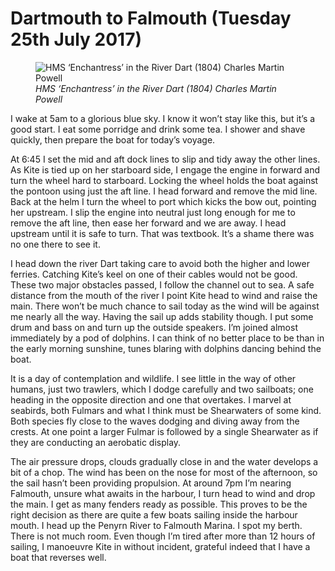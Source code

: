 
# Dartmouth to Falmouth (Tuesday 25th July 2017)

![*HMS ‘Enchantress’ in the River Dart (1804) Charles Martin Powell*](images/TheRiverDart.jpg "The River Dart")

I wake at 5am to a glorious blue sky. I know it won’t stay like this, but it’s a good start. I eat some porridge and drink some tea. I shower and shave quickly, then prepare the boat for today’s voyage.

At 6:45 I set the mid and aft dock lines to slip and tidy away the other lines. As Kite is tied up on her starboard side, I engage the engine in forward and turn the wheel hard to starboard. Locking the wheel holds the boat against the pontoon using just the aft line. I head forward and remove the mid line. Back at the helm I turn the wheel to port which kicks the bow out, pointing her upstream. I slip the engine into neutral just long enough for me to remove the aft line, then ease her forward and we are away. I head upstream until it is safe to turn. That was textbook. It’s a shame there was no one there to see it.

I head down the river Dart taking care to avoid both the higher and lower ferries. Catching Kite’s keel on one of their cables would not be good. These two major obstacles passed, I follow the channel out to sea. A safe distance from the mouth of the river I point Kite head to wind and raise the main. There won’t be much chance to sail today as the wind will be against me nearly all the way. Having the sail up adds stability though. I put some drum and bass on and turn up the outside speakers. I’m joined almost immediately by a pod of dolphins. I can think of no better place to be than in the early morning sunshine, tunes blaring with dolphins dancing behind the boat.

It is a day of contemplation and wildlife. I see little in the way of other humans, just two trawlers, which I dodge carefully and two sailboats; one heading in the opposite direction and one that overtakes. I marvel at seabirds, both Fulmars and what I think must be Shearwaters of some kind. Both species fly close to the waves dodging and diving away from the crests. At one point a larger Fulmar is followed by a single Shearwater as if they are conducting an aerobatic display.

The air pressure drops, clouds gradually close in and the water develops a bit of a chop. The wind has been on the nose for most of the afternoon, so the sail hasn’t been providing propulsion. At around 7pm I’m nearing Falmouth, unsure what awaits in the harbour, I turn head to wind and drop the main. I get as many fenders ready as possible. This proves to be the right decision as there are quite a few boats sailing inside the harbour mouth. I head up the Penyrn River to Falmouth Marina. I spot my berth. There is not much room. Even though I’m tired after more than 12 hours of sailing, I manoeuvre Kite in without incident, grateful indeed that I have a boat that reverses well.
